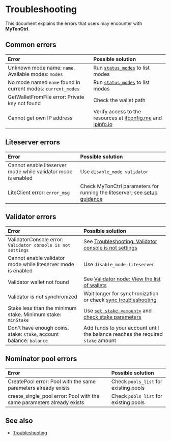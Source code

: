 
# Troubleshooting

This document explains the errors that users may encounter with **MyTonCtrl**.

## Common errors

| Error | Possible solution |
|:---------------------------------------------------------------------------|:----------------------------------------------------------------------|
| Unknown mode name: `name`. Available modes: `modes` | Run [`status_modes`](/v3/documentation/infra/nodes/mytonctrl/mytonctrl-overview#status_modes) to list modes |
| No mode named `name` found in current modes: `current_modes` | Run [`status_modes`](/v3/documentation/infra/nodes/mytonctrl/mytonctrl-overview#status_modes) to list modes |
| GetWalletFromFile error: Private key not found | Check the wallet path |
| Cannot get own IP address | Verify access to the resources at [ifconfig.me](https://ifconfig.me/ip) and [ipinfo.io](https://ipinfo.io/ip) |

## Liteserver errors

| Error | Possible solution |
|:---------------------------------------------------------------------------|:----------------------------------------------------------------------|
| Cannot enable liteserver mode while validator mode is enabled | Use `disable_mode validator` |
| LiteClient error: `error_msg` | Check MyTonCtrl parameters for running the liteserver; see [setup guidance](/v3/guidelines/nodes/running-nodes/liteserver-node) |

## Validator errors

| Error | Possible solution |
|:---------------------------------------------------------------------------|:---------------------------------------------------------------------------------------------------------|
| ValidatorConsole error: `Validator console is not settings` | See [Troubleshooting: Validator console is not settings](/v3/guidelines/nodes/nodes-troubleshooting#validator-console-is-not-settings) |
| Cannot enable validator mode while liteserver mode is enabled | Use `disable_mode liteserver` |
| Validator wallet not found | See [Validator node: View the list of wallets](/v3/guidelines/nodes/running-nodes/validator-node#view-the-list-of-wallets) |
| Validator is not synchronized | Wait longer for synchronization or check [sync troubleshooting](/v3/guidelines/nodes/nodes-troubleshooting#about-no-progress-in-node-synchronization-within-3-hours) |
| Stake less than the minimum stake. Minimum stake: `minStake` | Use [`set stake <amount>`](/v3/guidelines/nodes/running-nodes/validator-node#your-validator-is-ready-to-use) and [check stake parameters](/v3/documentation/network/configs/blockchain-configs#param-17) |
| Don't have enough coins. stake: `stake`, account balance: `balance` | Add funds to your account until the balance reaches the required `stake` amount |

## Nominator pool errors

| Error | Possible solution |
|:---------------------------------------------------------------------------|:----------------------------------------------------------------------|
| CreatePool error: Pool with the same parameters already exists | Check `pools_list` for existing pools |
| create_single_pool error: Pool with the same parameters already exists | Check `pools_list` for existing pools |

## See also

- [Troubleshooting](/v3/guidelines/nodes/nodes-troubleshooting)
<Feedback />
